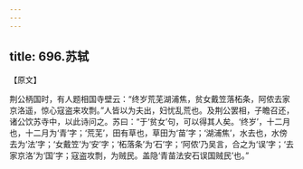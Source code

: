 ```yaml
---
---
---
```

title: 696.苏轼
---



【原文】

荆公柄国时，有人题相国寺壁云：“终岁荒芜湖浦焦，贫女戴笠落柘条，阿侬去家京洛遥，惊心寇盗来攻剽。”人皆以为夫出，妇忧乱荒也。及荆公罢相，子瞻召还，诸公饮苏寺中，以此诗问之。苏曰：“于‘贫女’句，可以得其人矣。‘终岁’，十二月也，十二月为‘青’字；‘荒芜’，田有草也，草田为‘苗’字；‘湖浦焦’，水去也，水傍去为‘法’字；‘女戴笠’为‘安’字；‘柘落条’为‘石’字；‘阿侬’乃吴言，合之为‘误’字；‘去家京洛’为‘国’字；寇盗攻剽，为贼民。盖隐‘青苗法安石误国贼民’也。”